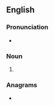 ==English==

===Pronunciation===
* {{IPA|/ˈɛpɪks/|lang=en}}

===Noun===
{{head|en|noun plural form}}

# {{plural of|epic|lang=en}}

===Anagrams===
* {{anagrams|en|SPECI|SPICE|pices|sepic|spice}}